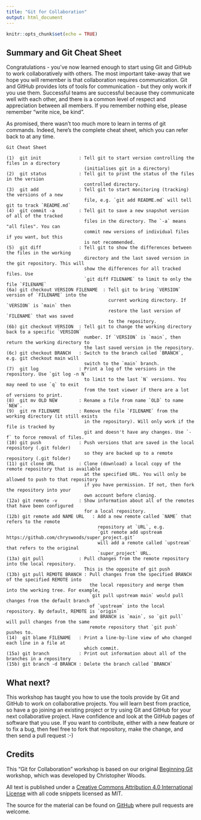 ```yaml
---
title: "Git for Collaboration"
output: html_document
---
```


```r
knitr::opts_chunk$set(echo = TRUE)
```

## Summary and Git Cheat Sheet

Congratulations - you've now learned enough to start using Git and GitHub
to work collaboratively with others. The most important take-away that
we hope you will remember is that collaboration requires communication.
Git and GitHub provides lots of tools for communication - but they only
work if you use them. Successful teams are successful because they
communicate well with each other, and there is a common level of
respect and appreciation between all members. If you remember nothing
else, please remember "write nice, be kind".

As promised, there wasn't too much
more to learn in terms of git commands. Indeed, here's the complete
cheat sheet, which you can refer back to at any time.

```
Git Cheat Sheet

(1)  git init              : Tell git to start version controlling the files in a directory
                             (initialises git in a directory)
(2)  git status            : Tell git to print the status of the files in the version 
                             controlled directory.
(3)  git add               : Tell git to start monitoring (tracking) the versions of a new
                             file, e.g. `git add README.md` will tell git to track `README.md`   
(4)  git commit -a         : Tell git to save a new snapshot version of all of the tracked
                             files in the directory. The `-a` means "all files". You can
                             commit new versions of individual files if you want, but this
                             is not recommended.
(5)  git diff              : Tell git to show the differences between the files in the working
                             directory and the last saved version in the git repository. This will
                             show the differences for all tracked files. Use
                             `git diff FILENAME` to limit to only the file `FILENAME`
(6a) git checkout VERSION FILENAME  : Tell git to bring `VERSION` version of `FILENAME` into the 
                                      current working directory. If `VERSION` is `main` then 
                                      restore the last version of `FILENAME` that was saved
                                      to the repository.
(6b) git checkout VERSION  : Tell git to change the working directory back to a specific `VERSION`
                             number. If `VERSION` is `main`, then return the working directory to
                             the last saved version in the repository.
(6c) git checkout BRANCH   : Switch to the branch called `BRANCH`, e.g. git checkout main will
                             switch to the `main` branch.
(7)  git log               : Print a log of the versions in the repository. Use `git log -n N`
                             to limit to the last `N` versions. You may need to use `q` to exit
                             from the text viewer if there are a lot of versions to print.
(8)  git mv OLD NEW        : Rename a file from name `OLD` to name `NEW`.
(9)  git rm FILENAME       : Remove the file `FILENAME` from the working directory (it still exists
                             in the repository). Will only work if the file is tracked by
                             git and doesn't have any changes. Use `-f` to force removal of files. 
(10) git push              : Push versions that are saved in the local repository (.git folder)
                             so they are backed up to a remote repository (.git folder)
(11) git clone URL         : Clone (download) a local copy of the remote repository that is available
                             at the specified URL. You will only be allowed to push to that repository
                             if you have permission. If not, then fork the repository into your
                             own account before cloning. 
(12a) git remote -v        : Show information about all of the remotes that have been configured
                             for a local repository.
(12b) git remote add NAME URL   : Add a new remote called `NAME` that refers to the remote 
                                  repository at `URL`, e.g. 
                                  `git remote add upstream https://github.com/chryswoods/super_project.git`
                                  will add a remote called `upstream` that refers to the original
                                  `super_project` URL.
(13a) git pull             : Pull changes from the remote repository into the local repository.
                             This is the opposite of git push
(13b) git pull REMOTE BRANCH : Pull changes from the specified BRANCH of the specified REMOTE into
                               the local repository and merge them into the working tree. For example,
                               `git pull upstream main` would pull changes from the default branch
                               of `upstream` into the local repository. By default, REMOTE is `origin`
                               and BRANCH is `main`, so `git pull` will pull changes from the same
                               remote repository that `git push` pushes to.
(14)  git blame FILENAME   : Print a line-by-line view of who changed each line in a file at 
                             which commit.
(15a) git branch           : Print out information about all of the branches in a repository
(15b) git branch -d BRANCH : Delete the branch called `BRANCH`
```

## What next?

This workshop has taught you how to use the tools provide by Git and GitHub
to work on collaborative projects. You will learn best from practice, so have
a go joining an existing project or try using Git and GitHub for your
next collaborative project. Have confidence and look at the GitHub pages
of software that you use. If you want to contribute, either with a new feature
or to fix a bug, then feel free to fork that repository, make the change,
and then send a pull request :-)


## Credits

This "Git for Collaboration" workshop is based on our original
[Beginning Git](https://chryswoods.com/beginning_git) workshop, 
which was developed by Christopher Woods.

All text is published under a [Creative Commons Attribution 4.0 International License](https://creativecommons.org/licenses/by/4.0/) with all code snippets licensed as MIT.

The source for the material can be found on [GitHub](https://github.com/chryswoods/siremol.org/tree/master/chryswoods.com/git_collaboration) where pull requests are welcome.
